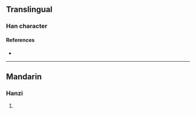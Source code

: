 {{character info/new}}
==Translingual==

===Han character===
{{Han char|rn=93|rad=牛|as=10|sn=14|four=24527|canj=HQTHB|ids=⿰牜𤰇}}

====References====
* {{Han ref|kx=0703.190|dkj=20122|dj=1116.170|hdz=31816.210|uh=7295|ud=29333|bh=E2C8|bd=58056}}

----

==Mandarin==

===Hanzi===
{{cmn-hanzi|pin=[[bèi]] ([[bei4]])|wg=pei<sup>4</sup>}}

# {{defn|lang=cmn|sort=牛10}}